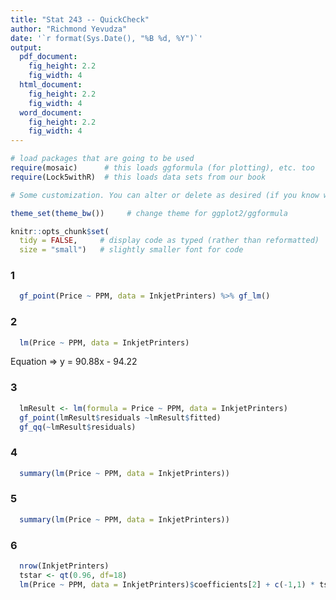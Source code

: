 ```yaml
---
title: "Stat 243 -- QuickCheck"
author: "Richmond Yevudza"
date: '`r format(Sys.Date(), "%B %d, %Y")`'
output: 
  pdf_document:
    fig_height: 2.2
    fig_width: 4
  html_document:
    fig_height: 2.2
    fig_width: 4
  word_document:
    fig_height: 2.2
    fig_width: 4
---
```


```r
# load packages that are going to be used
require(mosaic)      # this loads ggformula (for plotting), etc. too
require(Lock5withR)  # this loads data sets from our book

# Some customization. You can alter or delete as desired (if you know what you are doing).

theme_set(theme_bw())     # change theme for ggplot2/ggformula

knitr::opts_chunk$set(
  tidy = FALSE,     # display code as typed (rather than reformatted)
  size = "small")   # slightly smaller font for code
```

<!-- Put your work below here.  Put text in text chunks, code in R chunks. -->

### 1
```r
  gf_point(Price ~ PPM, data = InkjetPrinters) %>% gf_lm()
```

### 2
```r
  lm(Price ~ PPM, data = InkjetPrinters)
```

Equation =>  y = 90.88x - 94.22

### 3
```r
  lmResult <- lm(formula = Price ~ PPM, data = InkjetPrinters)
  gf_point(lmResult$residuals ~lmResult$fitted)
  gf_qq(~lmResult$residuals)
```

### 4
```r
  summary(lm(Price ~ PPM, data = InkjetPrinters))
```

### 5
```r
  summary(lm(Price ~ PPM, data = InkjetPrinters))
```

### 6
```r
  nrow(InkjetPrinters)
  tstar <- qt(0.96, df=18)
  lm(Price ~ PPM, data = InkjetPrinters)$coefficients[2] + c(-1,1) * tstar * 19.49
```